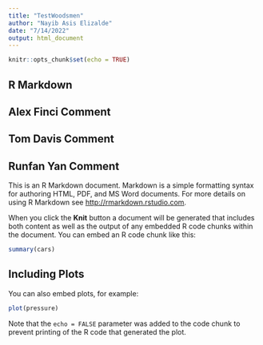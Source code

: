 ```yaml
---
title: "TestWoodsmen"
author: "Nayib Asis Elizalde"
date: "7/14/2022"
output: html_document
---
```


```r
knitr::opts_chunk$set(echo = TRUE)
```

## R Markdown

## Alex Finci Comment

## Tom Davis Comment

## Runfan Yan Comment

This is an R Markdown document. Markdown is a simple formatting syntax for authoring HTML, PDF, and MS Word documents. For more details on using R Markdown see <http://rmarkdown.rstudio.com>.

When you click the **Knit** button a document will be generated that includes both content as well as the output of any embedded R code chunks within the document. You can embed an R code chunk like this:

```r
summary(cars)
```

## Including Plots

You can also embed plots, for example:

```r
plot(pressure)
```

Note that the `echo = FALSE` parameter was added to the code chunk to prevent printing of the R code that generated the plot.
